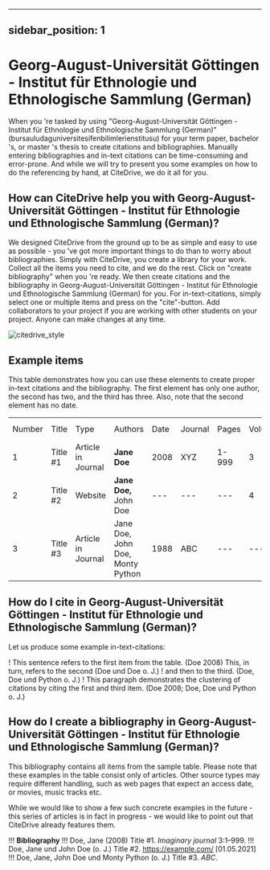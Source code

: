 
---
sidebar_position: 1
---

# Georg-August-Universität Göttingen - Institut für Ethnologie und Ethnologische Sammlung (German)

When you 're tasked by using "Georg-August-Universität Göttingen - Institut für Ethnologie und Ethnologische Sammlung (German)" (bursauludaguniversitesifenbilimlerienstitusu) for your term paper, bachelor 's, or master 's thesis to create citations and bibliographies.
Manually entering bibliographies and in-text citations can be time-consuming and error-prone. And while we will try to present you some examples on how to do the referencing by hand, at CiteDrive, we do it all for you.

<!---
## About  Georg-August-Universität Göttingen - Institut für Ethnologie und Ethnologische Sammlung (German)

* Title: Georg-August-Universität Göttingen - Institut für Ethnologie und Ethnologische Sammlung (German)
* Short Title (Id): bursauludaguniversitesifenbilimlerienstitusu)
* Authors: Georg-August-Universität Göttingen - Institut für Ethnologie und Ethnologische Sammlung (German)
* Download: Georg-August-Universität Göttingen - Institut für Ethnologie und Ethnologische Sammlung (German)
 --->

## How can CiteDrive help you with Georg-August-Universität Göttingen - Institut für Ethnologie und Ethnologische Sammlung (German)?

We designed CiteDrive from the ground up to be as simple and easy to use as possible - you 've got more important things to do than to worry about bibliographies. Simply with CiteDrive, you create a library for your work. Collect all the items you need to cite, and we do the rest. Click on "create bibliography" when you 're ready. We then create citations and the bibliography in Georg-August-Universität Göttingen - Institut für Ethnologie und Ethnologische Sammlung (German) for you. For in-text-citations, simply select one or multiple items and press on the "cite"-button. Add collaborators to your project if you are working with other students on your project. Anyone can make changes at any time.


![citedrive_style](images/georgaugustuniversitat-gottingen--institut-fur-ethnologie-und-ethnologische-sammlung-german.svg "Choose Georg-August-Universität Göttingen - Institut für Ethnologie und Ethnologische Sammlung (German) in the CiteDrive App")


## Example items

This table demonstrates how you can use these elements to create proper in-text citations and the bibliography. The first element has only one author, the second has two, and the third has three. Also, note that the second element has no date.


<table>
  <tr>
   <td>Number
   </td>
   <td>Title
   </td>
   <td>Type
   </td>
   <td>Authors
   </td>
   <td>Date
   </td>
   <td>Journal
   </td>
   <td>Pages
   </td>
   <td>Volume
   </td>
   <td>Issue
   </td>
   <td>Access Date
   </td>
  </tr>
  <tr>
   <td>1
   </td>
   <td>Title #1
   </td>
   <td>Article in Journal
   </td>
   <td><strong>Jane Doe</strong>
   </td>
   <td>2008
   </td>
   <td>XYZ
   </td>
   <td>1-999
   </td>
   <td>3
   </td>
   <td>2
   </td>
   <td>--
   </td>
  </tr>
  <tr>
   <td>
2
   </td>
   <td>Title #2
   </td>
   <td>Website
   </td>
   <td><strong>Jane Doe, </strong>John Doe
   </td>
   <td>---
   </td>
   <td>---
   </td>
   <td>---
   </td>
   <td>4
   </td>
   <td>---
   </td>
   <td>2020-05-01
   </td>
  </tr>
  <tr>
   <td>3
   </td>
   <td>Title #3
   </td>
   <td>Article in Journal
   </td>
   <td>Jane Doe, John Doe, Monty Python
   </td>
   <td>1988
   </td>
   <td>ABC
   </td>
   <td>---
   </td>
   <td>---
   </td>
   <td>16
   </td>
   <td>---
   </td>
  </tr>
</table>



## How do I cite in  Georg-August-Universität Göttingen - Institut für Ethnologie und Ethnologische Sammlung (German)?

Let us produce some example in-text-citations:

! This sentence refers to the first item from the table. (Doe 2008) This, in turn, refers to the second (Doe und Doe o. J.)
! and then to the third.  (Doe, Doe und Python o. J.)
! This paragraph demonstrates the clustering of citations by citing the first and third item. (Doe 2008; Doe, Doe und Python o. J.)



## How do I create a bibliography in Georg-August-Universität Göttingen - Institut für Ethnologie und Ethnologische Sammlung (German)?

This bibliography contains all items from the sample table. Please note that these examples in the table consist only of articles. Other source types may require different handling, such as web pages that expect an access date, or movies, music tracks etc.

While we would like to show a few such concrete examples in the future - this series of articles is in fact in progress - we would like to point out that CiteDrive already features them.


!!! **Bibliography**
!!! Doe, Jane (2008) Title #1. <i>Imaginary journal</i> 3:1–999.
!!! Doe, Jane und John  Doe (o. J.) Title #2.  https://example.com/ [01.05.2021] 
!!! Doe, Jane, John Doe und Monty Python (o. J.) Title #3. <i>ABC</i>.


```
        
